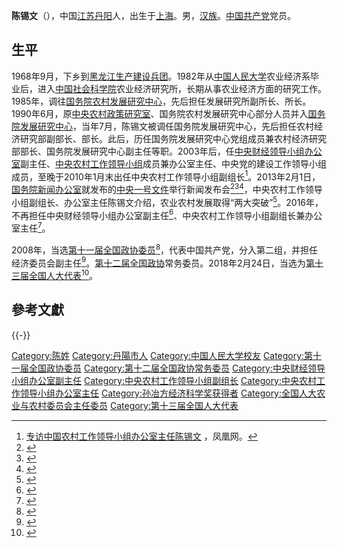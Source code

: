 '''陈锡文'''（{{bd|1950年|7月|}}），中国[[江苏|江苏]][[丹阳|丹阳]]人，出生于[[上海|上海]]。男，[[汉族|汉族]]。[[中国共产党|中国共产党]]党员。

==生平==
1968年9月，下乡到[[黑龙江生产建设兵团|黑龙江生产建设兵团]]。1982年从[[中国人民大学|中国人民大学]]农业经济系毕业后，进入[[中国社会科学院|中国社会科学院]]农业经济研究所，长期从事农业经济方面的研究工作。1985年，调往[[国务院农村发展研究中心|国务院农村发展研究中心]]，先后担任发展研究所副所长、所长。1990年6月，原[[中共中央政策研究室|中央农村政策研究室]]、国务院农村发展研究中心部分人员并入[[国务院发展研究中心|国务院发展研究中心]]，当年7月，陈锡文被调任国务院发展研究中心，先后担任农村经济研究部副部长、部长。此后，历任国务院发展研究中心党组成员兼农村经济研究部部长、国务院发展研究中心副主任等职。2003年后，任[[中央财经领导小组办公室|中央财经领导小组办公室]]副主任、[[中央农村工作领导小组|中央农村工作领导小组]]成员兼办公室主任、中央党的建设工作领导小组成员，至晚于2010年1月末出任中央农村工作领导小组副组长<ref name="测试">[http://v.ifeng.com/documentary/figure/201303/c7dfa16f-7127-45fa-8221-b696f29dde3e.shtml 专访中国农村工作领导小组办公室主任陈锡文] {{Wayback|url=http://v.ifeng.com/documentary/figure/201303/c7dfa16f-7127-45fa-8221-b696f29dde3e.shtml |date=20131219040926 }}，凤凰网。</ref>。2013年2月1日，[[国务院新闻办公室|国务院新闻办公室]]就发布的[[中央一号文件|中央一号文件]]举行新闻发布会<ref>{{Cite web|title=“一号文件”引猜想 食品安全夺眼球_中国经济网――国家经济门户|url=http://www.ce.cn/cysc/sp/info/201301/31/t20130131_27963.shtml|access-date=2021-07-18|work=www.ce.cn|archive-date=2021-07-20|archive-url=https://web.archive.org/web/20210720054034/http://www.ce.cn/cysc/sp/info/201301/31/t20130131_27963.shtml|dead-url=no}}</ref><ref>{{Cite web|title=国新办就发展现代农业增强农村活力等情况举行发布会_网上直播_中国网|url=http://www.china.com.cn/zhibo/2013-02/01/content_27826999.htm|access-date=2021-07-18|work=www.china.com.cn|archive-date=2020-11-15|archive-url=https://web.archive.org/web/20201115234248/http://www.china.com.cn/zhibo/2013-02/01/content_27826999.htm|dead-url=no}}</ref><ref>{{Cite web|title=新华社受权发布2013年中央一号文件|url=http://www.gov.cn/jrzg/2013-01/31/content_2324293.htm|access-date=2021-07-18|work=www.gov.cn|archive-date=2021-07-20|archive-url=https://web.archive.org/web/20210720052619/http://www.gov.cn/jrzg/2013-01/31/content_2324293.htm|dead-url=no}}</ref>，中央农村工作领导小组副组长、办公室主任陈锡文介绍，农业农村发展取得“两大突破”<ref>{{Cite web|title=中共中央 国务院关于加快发展现代农业进一步增强农村发展活力的若干意见_2013年第5号国务院公报_中国政府网|url=http://www.gov.cn/gongbao/content/2013/content_2332767.htm|access-date=2021-07-18|work=www.gov.cn|archive-date=2021-07-18|archive-url=https://web.archive.org/web/20210718152051/http://www.gov.cn/gongbao/content/2013/content_2332767.htm|dead-url=no}}</ref>。2016年，不再担任中央财经领导小组办公室副主任<ref>{{cite web|url=http://www.thepaper.cn/newsDetail_forward_1492193|title=陈锡文卸任中央财办副主任、中央农办主任，转岗全国政协|publisher=澎湃新闻|accessdate=2016-07-01|archive-date=2016-08-14|archive-url=https://web.archive.org/web/20160814025414/http://www.thepaper.cn/newsDetail_forward_1492193|dead-url=no}}</ref>、中央农村工作领导小组副组长兼办公室主任<ref>{{cite web|url=http://www.thepaper.cn/newsDetail_forward_1492086|title=66岁陈锡文不再担任中央农村工作领导小组副组长|publisher=澎湃新闻|accessdate=2016-07-01|archive-date=2016-07-06|archive-url=https://web.archive.org/web/20160706174458/http://www.thepaper.cn/newsDetail_forward_1492086|dead-url=no}}</ref>。

2008年，当选[[第十一届全国政协委员|第十一届全国政协委员]]<ref>{{cite news|title=第十一届全国政协委员名单|url=http://www.indaa.com.cn/zt/2009qglh/zxzs/200903/t20090303_127573.html|accessdate=2013-04-09|newspaper=新华社北京1月25日电 中国人民政治协商会议第十一届全国委员会委员名单(共2237人，2008年1月25日政协第十届全国委员会常务委员会第二十次会议通过)|date=2008年1月25日|deadurl=yes|archiveurl=https://web.archive.org/web/20130928014403/http://www.indaa.com.cn/zt/2009qglh/zxzs/200903/t20090303_127573.html|archivedate=2013年9月28日}}</ref>，代表中国共产党，分入第二组，并担任经济委员会副主任<ref>{{cite news|title=全国政协信息-陈锡文|url=http://www.cppcc.gov.cn/CMS/wylibary/showJcwyxtInfoWylibary.action?tabJcwyxt.guid=11W0000640&wytype=wjwy|accessdate=2013-04-11|newspaper=全国政协委员会|archive-date=2013-12-19|archive-url=https://web.archive.org/web/20131219023503/http://www.cppcc.gov.cn/CMS/wylibary/showJcwyxtInfoWylibary.action?tabJcwyxt.guid=11W0000640&wytype=wjwy|dead-url=no}}</ref>。[[第十二届全国政协|第十二届全国政协]]常务委员。2018年2月24日，当选为[[第十三届全国人大代表|第十三届全国人大代表]]<ref>{{Cite web|title=（受权发布）中华人民共和国第十三届全国人民代表大会代表名单-中新网|url=http://www.chinanews.com/gn/2018/02-25/8453959.shtml|accessdate=2021-02-13|work=中新网|archive-date=2018-02-27|archive-url=https://web.archive.org/web/20180227031724/http://www.chinanews.com/gn/2018/02-25/8453959.shtml|dead-url=no}}</ref>。

==參考文獻==
{{reflist}}

{{-}}
{{start box}}
{{s-ppo|cpc}}
{{s-before|}}
{{s-title|[[中央农村工作领导小组|中央农村工作领导小组]]办公室主任|2003年-2016年7月}}
{{s-after|[[唐仁健|唐仁健]]}}
{{end box}}

{{Authority control}}

{{DEFAULTSORT:C}}
[[Category:陈姓|Category:陈姓]]
[[Category:丹陽市人|Category:丹陽市人]]
[[Category:中国人民大学校友|Category:中国人民大学校友]]
[[Category:第十一届全国政协委员|Category:第十一届全国政协委员]]
[[Category:第十二届全国政协常务委员|Category:第十二届全国政协常务委员]]
[[Category:中央财经领导小组办公室副主任|Category:中央财经领导小组办公室副主任]]
[[Category:中央农村工作领导小组副组长|Category:中央农村工作领导小组副组长]]
[[Category:中央农村工作领导小组办公室主任|Category:中央农村工作领导小组办公室主任]]
[[Category:孙冶方经济科学奖获得者|Category:孙冶方经济科学奖获得者]]
[[Category:全国人大农业与农村委员会主任委员|Category:全国人大农业与农村委员会主任委员]]
[[Category:第十三届全国人大代表|Category:第十三届全国人大代表]]